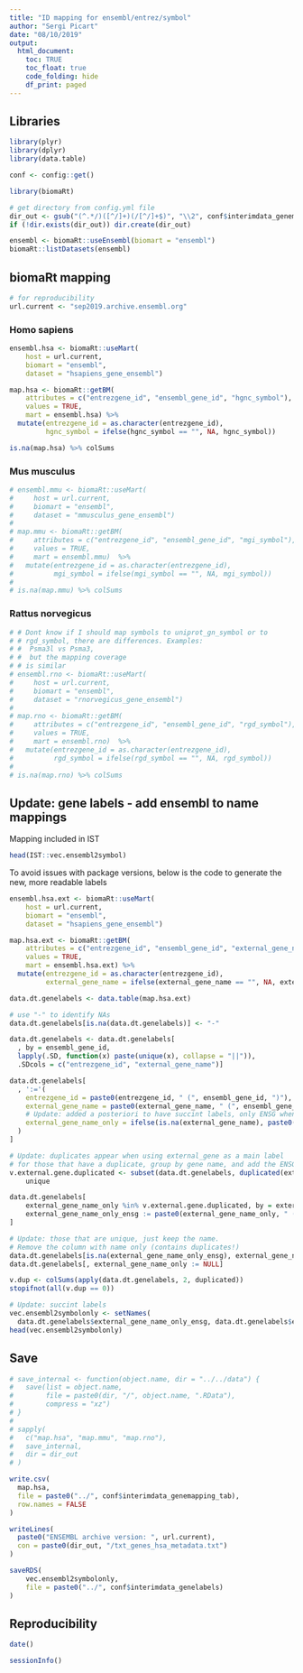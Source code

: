 ```yaml
---
title: "ID mapping for ensembl/entrez/symbol"
author: "Sergi Picart"
date: "08/10/2019"
output:
  html_document:
    toc: TRUE
    toc_float: true
    code_folding: hide
    df_print: paged
---
```


## Libraries

```r
library(plyr)
library(dplyr)
library(data.table)

conf <- config::get()

library(biomaRt)
```

```r
# get directory from config.yml file
dir_out <- gsub("(^.*/)([^/]+)(/[^/]+$)", "\\2", conf$interimdata_genemapping_tab)
if (!dir.exists(dir_out)) dir.create(dir_out)

ensembl <- biomaRt::useEnsembl(biomart = "ensembl")
biomaRt::listDatasets(ensembl)
```

## biomaRt mapping

```r
# for reproducibility
url.current <- "sep2019.archive.ensembl.org"
```

### Homo sapiens

```r
ensembl.hsa <- biomaRt::useMart(
    host = url.current, 
    biomart = "ensembl", 
    dataset = "hsapiens_gene_ensembl")

map.hsa <- biomaRt::getBM(
    attributes = c("entrezgene_id", "ensembl_gene_id", "hgnc_symbol"),
    values = TRUE,
    mart = ensembl.hsa) %>%
  mutate(entrezgene_id = as.character(entrezgene_id), 
         hgnc_symbol = ifelse(hgnc_symbol == "", NA, hgnc_symbol))

is.na(map.hsa) %>% colSums
```

### Mus musculus

```r
# ensembl.mmu <- biomaRt::useMart(
#     host = url.current, 
#     biomart = "ensembl", 
#     dataset = "mmusculus_gene_ensembl")
# 
# map.mmu <- biomaRt::getBM(
#     attributes = c("entrezgene_id", "ensembl_gene_id", "mgi_symbol"),
#     values = TRUE,
#     mart = ensembl.mmu)  %>%
#   mutate(entrezgene_id = as.character(entrezgene_id), 
#          mgi_symbol = ifelse(mgi_symbol == "", NA, mgi_symbol))
# 
# is.na(map.mmu) %>% colSums
```

### Rattus norvegicus

```r
# # Dont know if I should map symbols to uniprot_gn_symbol or to 
# # rgd_symbol, there are differences. Examples:
# #  Psma3l vs Psma3, 
# #  but the mapping coverage 
# # is similar
# ensembl.rno <- biomaRt::useMart(
#     host = url.current, 
#     biomart = "ensembl", 
#     dataset = "rnorvegicus_gene_ensembl")
# 
# map.rno <- biomaRt::getBM(
#     attributes = c("entrezgene_id", "ensembl_gene_id", "rgd_symbol"),
#     values = TRUE,
#     mart = ensembl.rno)  %>%
#   mutate(entrezgene_id = as.character(entrezgene_id), 
#          rgd_symbol = ifelse(rgd_symbol == "", NA, rgd_symbol))
# 
# is.na(map.rno) %>% colSums
```

## Update: gene labels - add ensembl to name mappings

Mapping included in IST

```r
head(IST::vec.ensembl2symbol)
```

To avoid issues with package versions, below is the code to generate the new, more readable labels

```r
ensembl.hsa.ext <- biomaRt::useMart(
    host = url.current, 
    biomart = "ensembl", 
    dataset = "hsapiens_gene_ensembl")

map.hsa.ext <- biomaRt::getBM(
    attributes = c("entrezgene_id", "ensembl_gene_id", "external_gene_name"),
    values = TRUE,
    mart = ensembl.hsa.ext) %>%
  mutate(entrezgene_id = as.character(entrezgene_id), 
         external_gene_name = ifelse(external_gene_name == "", NA, external_gene_name))
```


```r
data.dt.genelabels <- data.table(map.hsa.ext)

# use "-" to identify NAs
data.dt.genelabels[is.na(data.dt.genelabels)] <- "-"

data.dt.genelabels <- data.dt.genelabels[
  , by = ensembl_gene_id, 
  lapply(.SD, function(x) paste(unique(x), collapse = "||")), 
  .SDcols = c("entrezgene_id", "external_gene_name")]

data.dt.genelabels[
  , ':='(
    entrezgene_id = paste0(entrezgene_id, " (", ensembl_gene_id, ")"), 
    external_gene_name = paste0(external_gene_name, " (", ensembl_gene_id, ")"), 
    # Update: added a posteriori to have succint labels, only ENSG when necessary
    external_gene_name_only = ifelse(is.na(external_gene_name), paste0("- (", ensembl_gene_id, ")"), external_gene_name)
  )
]

# Update: duplicates appear when using external_gene as a main label
# for those that have a duplicate, group by gene name, and add the ENSG
v.external.gene.duplicated <- subset(data.dt.genelabels, duplicated(external_gene_name_only))$external_gene_name_only %>%
    unique

data.dt.genelabels[
    external_gene_name_only %in% v.external.gene.duplicated, by = external_gene_name_only, 
    external_gene_name_only_ensg := paste0(external_gene_name_only, " (", ensembl_gene_id, ")")
]

# Update: those that are unique, just keep the name. 
# Remove the column with name only (contains duplicates!)
data.dt.genelabels[is.na(external_gene_name_only_ensg), external_gene_name_only_ensg := external_gene_name_only] 
data.dt.genelabels[, external_gene_name_only := NULL]
```

```r
v.dup <- colSums(apply(data.dt.genelabels, 2, duplicated))
stopifnot(all(v.dup == 0))
```

```r
# Update: succint labels
vec.ensembl2symbolonly <- setNames(
  data.dt.genelabels$external_gene_name_only_ensg, data.dt.genelabels$ensembl_gene_id)
head(vec.ensembl2symbolonly)
```

## Save

```r
# save_internal <- function(object.name, dir = "../../data") {
#   save(list = object.name, 
#        file = paste0(dir, "/", object.name, ".RData"), 
#        compress = "xz")
# }
# 
# sapply(
#   c("map.hsa", "map.mmu", "map.rno"), 
#   save_internal, 
#   dir = dir_out
# )

write.csv(
  map.hsa, 
  file = paste0("../", conf$interimdata_genemapping_tab), 
  row.names = FALSE
)

writeLines(
  paste0("ENSEMBL archive version: ", url.current), 
  con = paste0(dir_out, "/txt_genes_hsa_metadata.txt")
)

saveRDS(
    vec.ensembl2symbolonly, 
    file = paste0("../", conf$interimdata_genelabels)
)
```

## Reproducibility

```r
date()
```

```r
sessionInfo()
```

